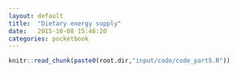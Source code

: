 ```yaml
---
layout: default
title:  "Dietary energy supply"
date:   2015-10-08 15:46:20
categories: pocketbook
---
```




```r
knitr::read_chunk(paste0(root.dir,"input/code/code_part5.R"))
```


```r
```




```r
```

```r
```


```r
```

```r
```

```r
```


```r
```


```r
```